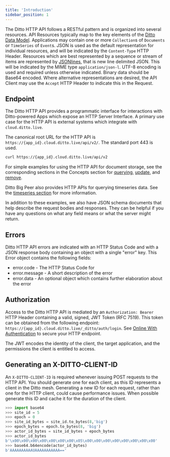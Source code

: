 ```yaml
---
title: 'Introduction'
sidebar_position: 1
---
```


The Ditto HTTP API follows a RESTful pattern and is organized into several resources. API Resources typically map to the key elements of the [Ditto Data Model](/concepts/overview). Applications may contain one or more `Collection`s of `Documents` or `TimeSeries` of `Event`s. JSON is used as the default representation for individual resources, and will be indicated by the `Content-Type` HTTP Header. Resources which are best represented by a sequence or stream of items are represented by [JSONlines](https://jsonlines.org), that is new line delimited JSON. This will be indicated by the MIME type `application/json-l`. UTF-8 encoding is used and required unless otherwise indicated. Binary data should be Base64 encoded. Where alternative representations are desired, the API Client may use the `Accept` HTTP Header to indicate this in the Request.

<!-- Currently, Collections and TimeSeries can't be edited directly as top level API resources; only operations on the underlying documents are supported. Collections and TimeSeries are created implicitly by inserting into them. Later, we may add the ability to create, configure, and delete entire collections and timeseries directly.-->
<!-- This document is intended to serve as a public facing guide to the entire HTTP API at the time we deliver Particle phase 1. Items for future work or discussion will be called out in comments like this. -->

## Endpoint

The Ditto HTTP API provides a programmatic interface for interactions with Ditto-powered Apps which expose an HTTP Server Interface. A primary use case for the HTTP API is external systems which integrate with `cloud.ditto.live`.

The canonical root URL for the HTTP API is `https://{app_id}.cloud.ditto.live/api/v2/`. The standard port 443 is used.

```bash
curl https://{app_id}.cloud.ditto.live/api/v2
```

For simple examples for using the HTTP API for document storage, see the corresponding sections in the Concepts section for [querying](/concepts/querying), [update](/concepts/update), and [remove](/concepts/remove). 

Ditto Big Peer also provides HTTP APIs for querying timeseries data. See the [timeseries section](/guides/http/timeseries) for more information.

In addition to these examples, we also have JSON schema documents that help describe the request bodies and responses. They can be helpful if you have any questions on what any field means or what the server might return.

## Errors

Ditto HTTP API errors are indicated with an HTTP Status Code and with a JSON response body containing an object with a single "error" key. This Error object contains the following fields:

- error.code - The HTTP Status Code for
- error.message - A short description of the error
- error.data - An optional object which contains further elaboration about the error

## Authorization

Access to the Ditto HTTP API is mediated by an `Authorization: Bearer` HTTP Header containing a valid, signed, JWT Token (RFC 7519). This token can be obtained from the following endpoint: `https://{app_id}.cloud.ditto.live/_ditto/auth/login`. See [Online With Authentication](/security/online-with-authentication) to secure your HTTP endpoint.

The JWT encodes the identity of the client, the target application, and the permissions the client is entitled to access.

## Generating an X-DITTO-CLIENT-ID

An `X-DITTO-CLIENT-ID` is required whenever issuing POST requests to the HTTP API. You should generate one for each client, as this ID represents a client in the Ditto mesh. Generating a new ID for each request, rather than one for the HTTP client, could cause performance issues. When possible generate this ID and cache it for the duration of the client.

```python
>>> import base64
>>> site_id = 5
>>> epoch = 0
>>> site_id_bytes = site_id.to_bytes(8,'big')
>>> epoch_bytes = epoch.to_bytes(8, 'big')
>>> actor_id_bytes = site_id_bytes + epoch_bytes
>>> actor_id_bytes
b'\x00\x00\x00\x00\x00\x00\x00\x05\x00\x00\x00\x00\x00\x00\x00\x00'
>>> base64.b64encode(actor_id_bytes)
b'AAAAAAAAAAUAAAAAAAAAAA=='
```